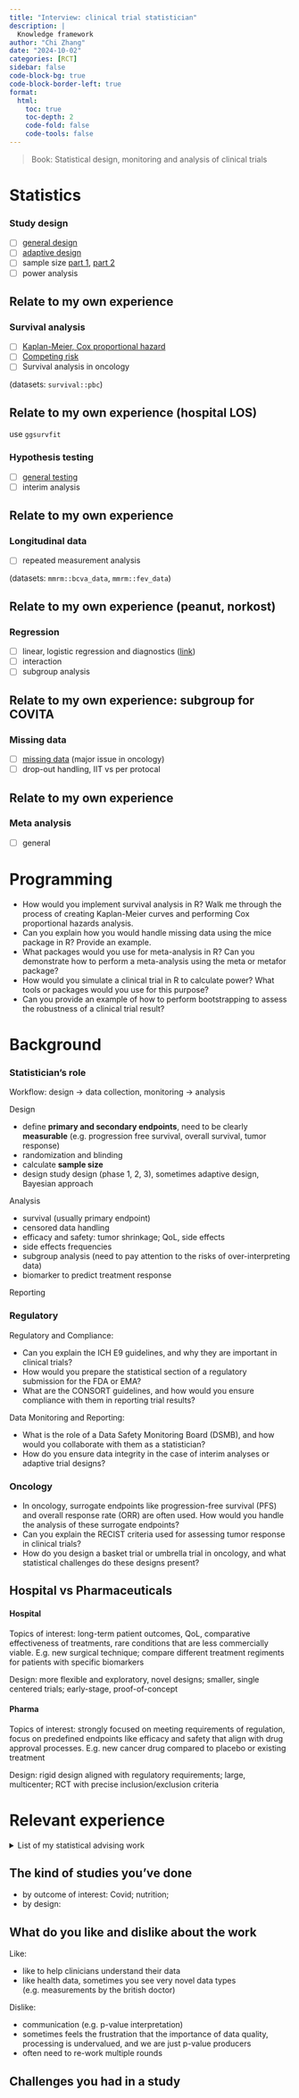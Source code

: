 ```yaml
---
title: "Interview: clinical trial statistician"
description: |
  Knowledge framework
author: "Chi Zhang"
date: "2024-10-02"
categories: [RCT]
sidebar: false
code-block-bg: true
code-block-border-left: true
format: 
  html:
    toc: true
    toc-depth: 2
    code-fold: false
    code-tools: false
---
```



> Book: Statistical design, monitoring and analysis of clinical trials






# Statistics

### Study design

- [ ] [general design](rct_design_overview.qmd)
- [ ] [adaptive design](adaptive_design.qmd) 
- [ ] sample size [part 1](sample_size_1.qmd), [part 2](sample_size_2.qmd)
- [ ] power analysis

::: {.callout-note collapse='true'}
## Relate to my own experience


:::



### Survival analysis

- [ ] [Kaplan-Meier, Cox proportional hazard](survival.qmd)
- [ ] [Competing risk](survival_competing_risk.qmd)
- [ ] Survival analysis in oncology

(datasets: `survival::pbc`)

::: {.callout-note collapse='true'}
## Relate to my own experience (hospital LOS)

use `ggsurvfit`

:::


### Hypothesis testing

- [ ] [general testing](hypothesis_tests.qmd)
- [ ] interim analysis

::: {.callout-note collapse='true'}
## Relate to my own experience


:::



### Longitudinal data

- [ ] repeated measurement analysis

(datasets: `mmrm::bcva_data`, `mmrm::fev_data`)

::: {.callout-note collapse='true'}
## Relate to my own experience (peanut, norkost)


:::


### Regression

- [ ] linear, logistic regression and diagnostics ([link](regression.qmd))
- [ ] interaction
- [ ] subgroup analysis


::: {.callout-note collapse='true'}
## Relate to my own experience: subgroup for COVITA


:::


### Missing data

- [ ] [missing data](imputation_1_overview.qmd) (major issue in oncology)
- [ ] drop-out handling, IIT vs per protocal

::: {.callout-note collapse='true'}
## Relate to my own experience


:::


### Meta analysis 

- [ ] general



# Programming

* How would you implement survival analysis in R? Walk me through the process of creating Kaplan-Meier curves and performing Cox proportional hazards analysis.
* Can you explain how you would handle missing data using the mice package in R? Provide an example.
* What packages would you use for meta-analysis in R? Can you demonstrate how to perform a meta-analysis using the meta or metafor package?
* How would you simulate a clinical trial in R to calculate power? What tools or packages would you use for this purpose?
* Can you provide an example of how to perform bootstrapping to assess the robustness of a clinical trial result?



# Background

### Statistician's role

Workflow: design -> data collection, monitoring -> analysis

Design 

* define **primary and secondary endpoints**, need to be clearly **measurable** (e.g. progression free survival, overall survival, tumor response)
* randomization and blinding
* calculate **sample size**
* design study design (phase 1, 2, 3), sometimes adaptive design, Bayesian approach

Analysis

* survival (usually primary endpoint)
* censored data handling
* efficacy and safety: tumor shrinkage; QoL, side effects
* side effects frequencies
* subgroup analysis (need to pay attention to the risks of over-interpreting data)
* biomarker to predict treatment response

Reporting


### Regulatory

Regulatory and Compliance:

* Can you explain the ICH E9 guidelines, and why they are important in clinical trials?
* How would you prepare the statistical section of a regulatory submission for the FDA or EMA?
* What are the CONSORT guidelines, and how would you ensure compliance with them in reporting trial results?

Data Monitoring and Reporting:

* What is the role of a Data Safety Monitoring Board (DSMB), and how would you collaborate with them as a statistician?
* How do you ensure data integrity in the case of interim analyses or adaptive trial designs?


### Oncology

* In oncology, surrogate endpoints like progression-free survival (PFS) and overall response rate (ORR) are often used. How would you handle the analysis of these surrogate endpoints?
* Can you explain the RECIST criteria used for assessing tumor response in clinical trials?
* How do you design a basket trial or umbrella trial in oncology, and what statistical challenges do these designs present?



## Hospital vs Pharmaceuticals

#### Hospital

Topics of interest: long-term patient outcomes, QoL, comparative effectiveness of treatments, rare conditions that are less commercially viable. E.g. new surgical technique; compare different treatment regiments for patients with specific biomarkers

Design: more flexible and exploratory, novel designs; smaller, single centered trials; early-stage, proof-of-concept

#### Pharma

Topics of interest: strongly focused on meeting requirements of regulation, focus on predefined endpoints like efficacy and safety that align with drug approval processes. E.g. new cancer drug compared to placebo or existing treatment

Design: rigid design aligned with regulatory requirements; large, multicenter; RCT with precise inclusion/exclusion criteria





# Relevant experience


<details>
  <summary>List of my statistical advising work</summary>
  
### Observational studies
  
| Study | Endpoint| Design & analysis | Finding | Comment |
|---------|---| -----|------|------|
| 1       | | 1    |     1 |   1    |



### Clinical trials

| Study |Endpoint | Design & analysis | Finding | Comment |
|---------|---| -----|------|------|
| 1       | | 1    |     1 |   1    |



</details>




::: {.callout-note collapse='true'}
## The kind of studies you've done

* by outcome of interest: Covid; nutrition; 
* by design: 


:::


::: {.callout-note collapse='true'}
## What do you like and dislike about the work

Like:  

* like to help clinicians understand their data
* like health data, sometimes you see very novel data types (e.g. measurements by the british doctor)

Dislike:

* communication (e.g. p-value interpretation)
* sometimes feels the frustration that the importance of data quality, processing is undervalued, and we are just p-value producers
* often need to re-work multiple rounds

:::

::: {.callout-note collapse='true'}
## Challenges you had in a study


:::






